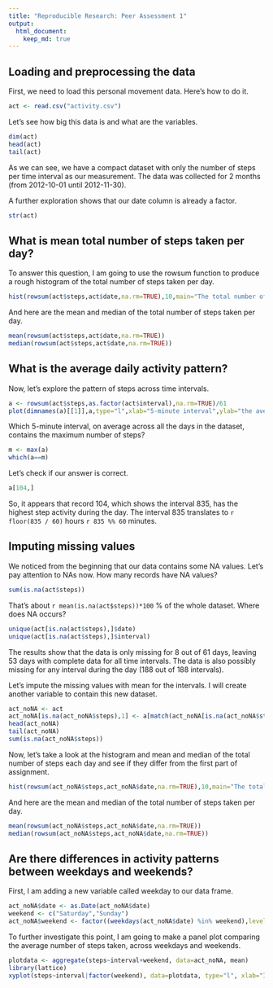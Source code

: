 ```yaml
---
title: "Reproducible Research: Peer Assessment 1"
output: 
  html_document:
    keep_md: true
---
```



## Loading and preprocessing the data
First, we need to load this personal movement data. Here's how to do it.

```r
act <- read.csv("activity.csv")
```

Let's see how big this data is and what are the variables.
```r
dim(act)
head(act)
tail(act)
```
As we can see, we have a compact dataset with only the number of steps per time interval as our measurement. The data was collected for 2 months (from 2012-10-01 until 2012-11-30).

A further exploration shows that our date column is already a factor.
```r
str(act)
```
## What is mean total number of steps taken per day?
To answer this question, I am going to use the rowsum function to produce a rough histogram of the total number of steps taken per day.
```r
hist(rowsum(act$steps,act$date,na.rm=TRUE),10,main="The total number of steps taken per day",xlab="The total number of steps",ylab="The number of days")
```

And here are the mean and median of the total number of steps taken per day.
```r
mean(rowsum(act$steps,act$date,na.rm=TRUE))
median(rowsum(act$steps,act$date,na.rm=TRUE))
```

## What is the average daily activity pattern?
Now, let's explore the pattern of steps across time intervals.
```r
a <- rowsum(act$steps,as.factor(act$interval),na.rm=TRUE)/61
plot(dimnames(a)[[1]],a,type="l",xlab="5-minute interval",ylab="the average number of steps taken for each interval",main="Time series plot showing the average daily activity pattern")
```

Which 5-minute interval, on average across all the days in the dataset, contains the maximum number of steps?
```r
m <- max(a)
which(a==m)
```
Let's check if our answer is correct.
```r
a[104,]
```
So, it appears that record 104, which shows the interval 835, has the highest step activity during the day. The interval 835 translates to `r floor(835 / 60)` hours `r 835 %% 60` minutes.

## Imputing missing values
We noticed from the beginning that our data contains some NA values. Let's pay attention to NAs now. How many records have NA values?

```r
sum(is.na(act$steps))
```

That's about `r mean(is.na(act$steps))*100` % of the whole dataset. Where does NA occurs?

```r
unique(act[is.na(act$steps),]$date)
unique(act[is.na(act$steps),]$interval)
```

The results show that the data is only missing for 8 out of 61 days, leaving 53 days with complete data for all time intervals. The data is also possibly missing for any interval during the day (188 out of 188 intervals).

Let's impute the missing values with mean for the intervals. I will create another variable to contain this new dataset.

```r
act_noNA <- act
act_noNA[is.na(act_noNA$steps),1] <- a[match(act_noNA[is.na(act_noNA$steps),3],rownames(a))]
head(act_noNA)
tail(act_noNA)
sum(is.na(act_noNA$steps))
```

Now, let's take a look at the histogram and mean and median of the total number of steps each day and see if they differ from the first part of assignment.

```r
hist(rowsum(act_noNA$steps,act_noNA$date,na.rm=TRUE),10,main="The total number of steps taken per day after imputation",xlab="The total number of steps",ylab="The number of days")
```

And here are the mean and median of the total number of steps taken per day.
```r
mean(rowsum(act_noNA$steps,act_noNA$date,na.rm=TRUE))
median(rowsum(act_noNA$steps,act_noNA$date,na.rm=TRUE))
```
## Are there differences in activity patterns between weekdays and weekends?
First, I am adding a new variable called weekday to our data frame.

```r
act_noNA$date <- as.Date(act_noNA$date)
weekend <- c("Saturday","Sunday")
act_noNA$weekend <- factor((weekdays(act_noNA$date) %in% weekend),levels=c(TRUE,FALSE),labels=c("weekend","weekday"))
```

To further investigate this point, I am going to make a panel plot comparing the average number of steps taken, across weekdays and weekends.

```r
plotdata <- aggregate(steps~interval+weekend, data=act_noNA, mean)
library(lattice)
xyplot(steps~interval|factor(weekend), data=plotdata, type="l", xlab="Interval", ylab="Number of steps")
```
